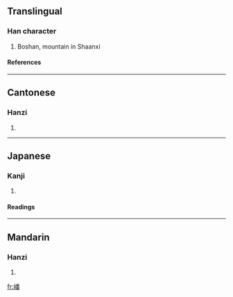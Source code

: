==Translingual==
===Han character===
{{Han char|rn=46|rad=山|as=12|sn=15|four=2276<sub>9</sub>|canj=山竹木田 (UHDW)}}
# Boshan, mountain in Shaanxi
====References====
{{Han ref|kx=0319.310|dkj=08463|dj=0619.370|hdz=10798.170|uh=5D93|ud=23955|bh=E567|bd=58727}}
----
==Cantonese==
===Hanzi===
{{yue-hanzi|jyut=|y=bo1}}
# {{defn|Cantonese}}
----
==Japanese==
===Kanji===
{{ja-kanji|grade=|rs=山12}}
# {{defn|Japanese}} 
====Readings====
{{ja-readings|on=[[は]] (ha)|kun=}}
----
==Mandarin==
===Hanzi===
{{cmn-hanzi|pin=[[bō]] (bo1)|wg=po<sup>1</sup>}}
# {{defn|Mandarin}}

[[fr:嶓]]